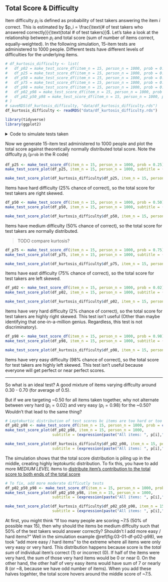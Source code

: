 ## Total Score & Difficulty

Item difficulty $p_i$ is defined as probability of test takers answering the item $i$ correct. This is estimated by $p_i = \frac{\text{# of test takers who answered correctly}}{\text{total # of test takers}}$. Let's take a look at the relationship between $p_i$ and total score (sum of number of items correct, equally-weighted). In the following simulation, 15-item tests are administered to 1000 people. Different tests have different levels of difficulties for the underlying items.


```r
# df_kurtosis_difficulty <- list(
#   df_p02 = make_test_score_df(item_n = 15, person_n = 1000, prob = 0.02),
#   df_p25 = make_test_score_df(item_n = 15, person_n = 1000, prob = 0.25),
#   df_p50 = make_test_score_df(item_n = 15, person_n = 1000, prob = 0.50),
#   df_p75 = make_test_score_df(item_n = 15, person_n = 1000, prob = 0.75),
#   df_p98 = make_test_score_df(item_n = 15, person_n = 1000, prob = 0.98),
#   df_p02_p98 = make_test_score_df(item_n = 15, person_n = 1000, prob = c(0.02, 0.98)),
#   df_p02_p50_p98 = make_test_score_df(item_n = 15, person_n = 1000, prob = c(0.02 , 0.50, 0.50, 0.50, 0.98))
# )
# saveRDS(df_kurtosis_difficulty, "data/df_kurtosis_difficulty.rds")
df_kurtosis_difficulty <- readRDS("data/df_kurtosis_difficulty.rds")
```


```r
library(tidyverse)
library(ggplot2)
```

<details><summary>Code to simulate tests taken</summary>

```r
# For a test with "item_n" number of items, 
#   generate a dataset where "person_n" number of people answered the 15 items.
# For all people, each item has "prob" probability of answering correctly.
#   The vector of "prob" recycles to all the items.
#   For example, 
#    "prob = 0.5" means all items have 50% chance of correct
#    "prob = c(0.25, 0.75)" means item 1 has 25% chance, item 2 has 75% chance, 
#                                 item 3 has 25% chance, item 4 has 75% chance, 
#                                 ... until you run out of item
make_test_score_df <- function(item_n, person_n, prob = 0.5) {
  if (length(prob) == 1) {
    df <- sapply(seq_len(item_n), function(i) { rbinom(person_n, size = 1, prob = prob) })
  } else {
    # if prob for all items not specified, recycle to the length of item_n
    prob <- rep_len(prob, item_n)
    res <- lapply(seq_along(prob), function(i) {
      rbinom(person_n, size = 1, prob[i])
    })
    df <- matrix(unlist(res), ncol = item_n, nrow = person_n, byrow = F)
  }
  
  colnames(df) <- paste0(rep("Item ", item_n), seq_len(item_n))
  
  df <- df %>% as_tibble() %>% 
    mutate(Person =  paste0(rep("Person ", person_n), seq_len(person_n))) %>% 
    pivot_longer(cols = 1:15, names_to = "Item") 
  
  df
}

# Create Density Plot for simulated dataset
make_test_score_plot <- function(df, item_n, person_n, subtitle = "") {
  df_Score_by_Person <- df %>% 
    group_by(Person) %>% 
    summarise(
      Score = sum(value)
    )
  as_tibble(
    df_freq <- as.data.frame.table(
      table(Score = factor(df_Score_by_Person$Score, levels = seq(0, item_n, by = 1))), 
      responseName='Frequency'))
  df_freq %>% 
    mutate(RelativeFrequency = Frequency/person_n,
           Score = as.numeric(as.character(Score))) %>% 
    ggplot(aes(x = Score, y = RelativeFrequency)) +
    geom_point() + geom_line() +
    scale_x_continuous(name = "Score", 
                       breaks = seq(0, item_n, by = 1),
                       minor_breaks = seq(0, item_n, by = 1), 
                       limits = c(0, item_n)) + 
    stat_function(fun = dnorm, 
                  args = list(mean = item_n * 0.5, sd = item_n * 0.5 * (1-0.5)), # expected normal distribution at p = 0.5
                  col = "red") + 
    ggtitle(label = paste0("Distribution of Test Scores for ", person_n, " test takers."),
            subtitle = subtitle) +
    ylab("Relative Frequency")
}
```

</details>

Now we generate 15-item test administered to 1000 people and plot the total score against theoretically normally distributed total score. Note the diffculty $p_i$ (`prob` in the R code)

```r
df_p25 <- make_test_score_df(item_n = 15, person_n = 1000, prob = 0.25)
make_test_score_plot(df_p25, item_n = 15, person_n = 1000, subtitle = (expression(paste("All items: ", p[i], " = ", 0.25," (hard)"))))
```

```r
make_test_score_plot(df_kurtosis_difficulty$df_p25, item_n = 15, person_n = 1000, subtitle = (expression(paste("All items: ", p[i], " = ", 0.25," (hard)"))))
```

Items have hard difficulty (25% chance of correct), so the total score for test takers are right skewed.

```r
df_p50 <- make_test_score_df(item_n = 15, person_n = 1000, prob = 0.50)
make_test_score_plot(df_p50, item_n = 15, person_n = 1000, subtitle = (expression(paste("All items: ", p[i], " = ", 0.50," (medium)"))))
```

```r
make_test_score_plot(df_kurtosis_difficulty$df_p50, item_n = 15, person_n = 1000, subtitle = (expression(paste("All items: ", p[i], " = ", 0.50," (medium)"))))
```

Items have medium difficulty (50% chance of correct), so the total score for test takers are normally distributed.

> TODO compare kurtosis?

```r
df_p75 <- make_test_score_df(item_n = 15, person_n = 1000, prob = 0.75)
make_test_score_plot(df_p75, item_n = 15, person_n = 1000, subtitle = (expression(paste("All items: ", p[i], " = ", 0.75," (easy)"))))
```

```r
make_test_score_plot(df_kurtosis_difficulty$df_p75, item_n = 15, person_n = 1000, subtitle = (expression(paste("All items: ", p[i], " = ", 0.75," (easy)"))))
```

Items have east difficulty (75% chance of correct), so the total score for test takers are left skewed.

```r
df_p02 <- make_test_score_df(item_n = 15, person_n = 1000, prob = 0.02)
make_test_score_plot(df_p02, item_n = 15, person_n = 1000, subtitle = (expression(paste("All items: ", p[i], " = ", 0.02," (very hard)"))))
```

```r
make_test_score_plot(df_kurtosis_difficulty$df_p02, item_n = 15, person_n = 1000, subtitle = (expression(paste("All items: ", p[i], " = ", 0.02," (very hard)"))))
```

Items have very hard difficulty (2% chance of correct), so the total score for test takers are highly right skewed. This test isn't useful (Other than maybe identifying that one-in-a-million genius. Regardless, this test is not discriminatory).

```r
df_p98 <- make_test_score_df(item_n = 15, person_n = 1000, prob = 0.98)
make_test_score_plot(df_p98, item_n = 15, person_n = 1000, subtitle = (expression(paste("All items: ", p[i], " = ", 0.98," (very easy)"))))
```

```r
make_test_score_plot(df_kurtosis_difficulty$df_p98, item_n = 15, person_n = 1000, subtitle = (expression(paste("All items: ", p[i], " = ", 0.98," (very easy)"))))
```

Items have very easy difficulty (98% chance of correct), so the total score for test takers are highly left skewed. This test isn't useful because everyone will get perfect or near perfect scores.

---

So what is an ideal test? A good mixture of items varying diffculty around 0.30 - 0.70 (for average of 0.5). 


But if we are targeting ~0.50 for all items taken together, why not alternate between very hard ($p_i = 0.02$) and very easy  ($p_i = 0.98$) for the ~0.50? Wouldn't that lead to the same thing?

```r
# Leptokurtic distribution of test scores bc items are too hard or too easy
df_p02_p98 <- make_test_score_df(item_n = 15, person_n = 1000, prob = c(0.02, 0.98))
make_test_score_plot(df_p02_p98, item_n = 15, person_n = 1000, 
                     subtitle = (expression(paste("All items: ", p[i]," = 0.02 or ", p[i], ", = 0.98 (very hard or very easy)"))))
```

```r
make_test_score_plot(df_kurtosis_difficulty$df_p02_p98, item_n = 15, person_n = 1000, 
                     subtitle = (expression(paste("All items: ", p[i]," = 0.02 or ", p[i], ", = 0.98 (very hard or very easy)"))))
```

The simulation shows that the total score distribution is piling up in the middle, creating highly leptokurtic distribution. To fix this, you have to add more *MEDIUM LEVEL* items to <u>distribute item's contribution to the total score to both ends of the total score</u>

```r
# To fix, add more moderate difficutly tests
df_p02_p50_p98 <- make_test_score_df(item_n = 15, person_n = 1000, prob = c(0.02 , 0.50, 0.50, 0.50, 0.98))
make_test_score_plot(df_p02_p50_p98, item_n = 15, person_n = 1000, 
                     subtitle = (expression(paste("All items: ", p[i]," = {0.02 , 0.50, 0.50, 0.50, 0.98}"))))
```

```r
make_test_score_plot(df_kurtosis_difficulty$df_p02_p50_p98, item_n = 15, person_n = 1000, 
                     subtitle = (expression(paste("All items: ", p[i]," = {0.02 , 0.50, 0.50, 0.50, 0.98}"))))
```

At first, you might think "If too many people are scoring ~7.5 (50% of possible max 15), then why should the items be medium diffculty such that 50% of the test takers would answer correctly? Shouldn't I add more easy / hard items?" Well in the simulation example \@ref(fig:03-01-df-p02-p98), we took "add more easy / hard items" to the extreme where all items were only very easy or very hard. This distribution happens because score is the *total sum* of individual item's correct (1) or incorrect (0). If half of the items were very hard, the sum of those very hard items would be 0 or near 0. On the other hand, the other half of very easy items would have sum of 7 or nearly 8 (or ~8, because we have odd number of items). When you add these halves togehter, the total score hovers around the middle score of ~7.5.


